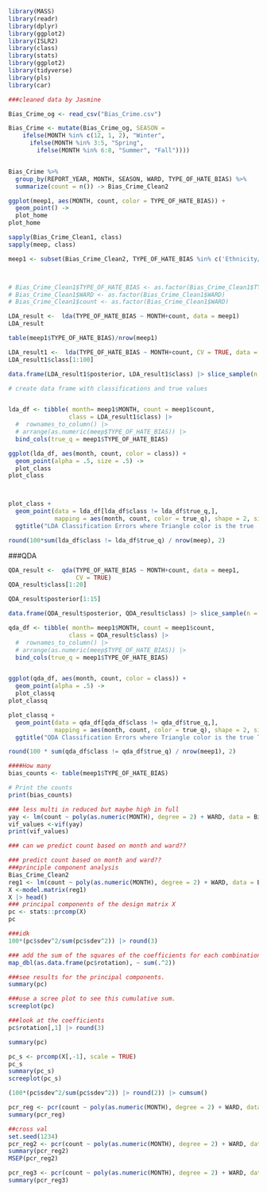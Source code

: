 
```r
library(MASS)
library(readr)
library(dplyr)
library(ggplot2)
library(ISLR2)
library(class)
library(stats)   
library(ggplot2) 
library(tidyverse)
library(pls)
library(car)

```

```r
###cleaned data by Jasmine

Bias_Crime_og <- read_csv("Bias_Crime.csv")

Bias_Crime <- mutate(Bias_Crime_og, SEASON = 
    ifelse(MONTH %in% c(12, 1, 2), "Winter",
      ifelse(MONTH %in% 3:5, "Spring",
        ifelse(MONTH %in% 6:8, "Summer", "Fall"))))


Bias_Crime %>% 
  group_by(REPORT_YEAR, MONTH, SEASON, WARD, TYPE_OF_HATE_BIAS) %>%
  summarize(count = n()) -> Bias_Crime_Clean2

```
```r
ggplot(meep1, aes(MONTH, count, color = TYPE_OF_HATE_BIAS)) +
  geom_point() ->
  plot_home
plot_home
```

```r
sapply(Bias_Crime_Clean1, class)
sapply(meep, class)

meep1 <- subset(Bias_Crime_Clean2, TYPE_OF_HATE_BIAS %in% c('Ethnicity/National Origin', 'Race', 'Sexual Orientation', 'Religion','Gender','Gender Identity/Expression'))



# Bias_Crime_Clean1$TYPE_OF_HATE_BIAS <- as.factor(Bias_Crime_Clean1$TYPE_OF_HATE_BIAS)
# Bias_Crime_Clean1$WARD <- as.factor(Bias_Crime_Clean1$WARD)
# Bias_Crime_Clean1$count <- as.factor(Bias_Crime_Clean1$WARD)

LDA_result <-  lda(TYPE_OF_HATE_BIAS ~ MONTH+count, data = meep1)
LDA_result
```
```r
table(meep1$TYPE_OF_HATE_BIAS)/nrow(meep1)
```
```r
LDA_result1 <-  lda(TYPE_OF_HATE_BIAS ~ MONTH+count, CV = TRUE, data = meep1)
LDA_result1$class[1:100]
```
```r
data.frame(LDA_result1$posterior, LDA_result1$class) |> slice_sample(n = 100) 
```


```r
# create data frame with classifications and true values


lda_df <- tibble( month= meep1$MONTH, count = meep1$count,
                 class = LDA_result1$class) |> 
  #  rownames_to_column() |>
  # arrange(as.numeric(meep$TYPE_OF_HATE_BIAS)) |>
  bind_cols(true_q = meep1$TYPE_OF_HATE_BIAS)

ggplot(lda_df, aes(month, count, color = class)) +
  geom_point(alpha = .5, size = .5) ->
  plot_class
plot_class



plot_class +
  geom_point(data = lda_df[lda_df$class != lda_df$true_q,],
             mapping = aes(month, count, color = true_q), shape = 2, size = 3) +
  ggtitle("LDA Classification Errors where Triangle color is the true 'TYPE_OF_HATE_BIAS'")


```
```r
round(100*sum(lda_df$class != lda_df$true_q) / nrow(meep), 2)
```
###QDA
```r
QDA_result <-  qda(TYPE_OF_HATE_BIAS ~ MONTH+count, data = meep1,
                   CV = TRUE)
QDA_result$class[1:20]
```
```r
QDA_result$posterior[1:15]
```
```r
data.frame(QDA_result$posterior, QDA_result$class) |> slice_sample(n = 100) 
```

```r
qda_df <- tibble( month= meep1$MONTH, count = meep1$count,
                 class = QDA_result$class) |> 
  #  rownames_to_column() |>
  # arrange(as.numeric(meep$TYPE_OF_HATE_BIAS)) |>
  bind_cols(true_q = meep1$TYPE_OF_HATE_BIAS)


ggplot(qda_df, aes(month, count, color = class)) +
  geom_point(alpha = .5) ->
  plot_classq
plot_classq

plot_classq +
  geom_point(data = qda_df[qda_df$class != qda_df$true_q,], 
             mapping = aes(month, count, color = true_q), shape = 2, size = 3) +
  ggtitle("QDA Classification Errors where Triangle color is the true TYPE_OF_HATE_BIAS")
```
```r
round(100 * sum(qda_df$class != qda_df$true_q) / nrow(meep1), 2)
```

```r
####How many 
bias_counts <- table(meep1$TYPE_OF_HATE_BIAS)

# Print the counts
print(bias_counts)

```





```r
### less multi in reduced but maybe high in full 
yay <- lm(count ~ poly(as.numeric(MONTH), degree = 2) + WARD, data = Bias_Crime_Clean2)
vif_values <-vif(yay)
print(vif_values)

```

```r
### can we predict count based on month and ward??

### predict count based on month and ward??
###principle component analysis
Bias_Crime_Clean2
reg1 <- lm(count ~ poly(as.numeric(MONTH), degree = 2) + WARD, data = Bias_Crime_Clean2)
X <-model.matrix(reg1)
X |> head()
### principal components of the design matrix X
pc <- stats::prcomp(X)
pc

###idk
100*(pc$sdev^2/sum(pc$sdev^2)) |> round(3)

### add the sum of the squares of the coefficients for each combination
map_dbl(as.data.frame(pc$rotation), ~ sum(.^2))

###see results for the principal components.
summary(pc)

###use a scree plot to see this cumulative sum.
screeplot(pc)

###look at the coefficients
pc$rotation[,1] |> round(3)

```
```r
summary(pc) 
```


```r
pc_s <- prcomp(X[,-1], scale = TRUE)
pc_s
summary(pc_s)
screeplot(pc_s)
```


```r
(100*(pc$sdev^2/sum(pc$sdev^2)) |> round(2)) |> cumsum()
```
```r
pcr_reg <- pcr(count ~ poly(as.numeric(MONTH), degree = 2) + WARD, data = Bias_Crime_Clean2, scale = TRUE)
summary(pcr_reg)
```

```r
##cross val
set.seed(1234) 
pcr_reg2 <- pcr(count ~ poly(as.numeric(MONTH), degree = 2) + WARD, data = Bias_Crime_Clean2, scale = TRUE, validation = "CV")
summary(pcr_reg2)
MSEP(pcr_reg2)

```
```r
pcr_reg3 <- pcr(count ~ poly(as.numeric(MONTH), degree = 2) + WARD, data = Bias_Crime_Clean2,scale = TRUE, ncomp = 5)
summary(pcr_reg3)

```































